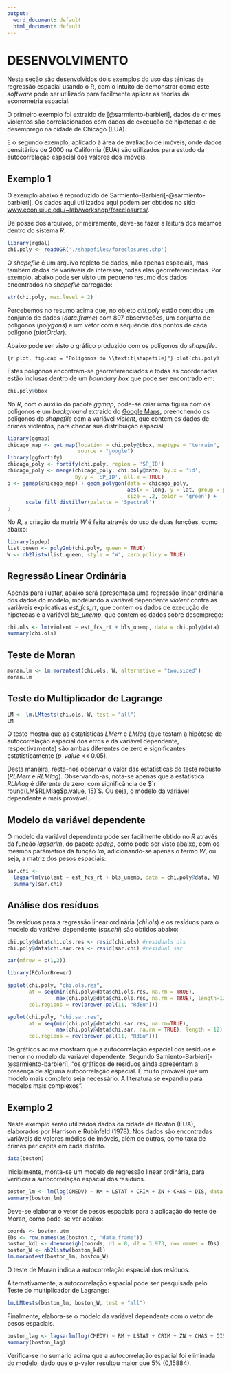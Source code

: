```yaml
---
output:
  word_document: default
  html_document: default
---
```

# DESENVOLVIMENTO

Nesta seção são desenvolvidos dois exemplos do uso das ténicas de regressão espacial usando o R, com o intuito de demonstrar como este *software* pode ser utilizado para facilmente aplicar as teorias da econometria espacial.

O primeiro exemplo foi extraído de [@sarmiento-barbieri], dados de crimes violentos são correlacionados com dados de execução de hipotecas e de desemprego na cidade de Chicago (EUA).

E o segundo exemplo, aplicado à área de avaliação de imóveis, onde dados censitários de 2000 na Califórnia (EUA) são utilizados para estudo da autocorrelação espacial dos valores dos imóveis.

## Exemplo 1

O exemplo abaixo é reproduzido de Sarmiento-Barbieri[-@sarmiento-barbieri]. Os dados aqui utilizados aqui podem ser obtidos no sítio [www.econ.uiuc.edu/~lab/workshop/foreclosures/](http://www.econ.uiuc.edu/~lab/workshop/foreclosures/).

De posse dos arquivos, primeiramente, deve-se fazer a leitura dos mesmos dentro do sistema *R*.

```r
library(rgdal)
chi.poly <- readOGR('./shapefiles/foreclosures.shp')
```

O *shapefile* é um arquivo repleto de dados, não apenas espaciais, mas também dados de variáveis de interesse, todas elas georreferenciadas. Por exemplo, abaixo pode ser visto um pequeno resumo dos dados encontrados no *shapefile* carregado:

```r
str(chi.poly, max.level = 2)
```

Percebemos no resumo acima que, no objeto *chi.poly* estão contidos um conjunto de dados (*data.frame*) com 897 observações, um conjunto de polígonos (*polygons*) e um vetor com a sequência dos pontos de cada polígono (*plotOrder*).

Abaixo pode ser visto o gráfico produzido com os polígonos do *shapefile*.

```{r plot, fig.cap = "Polígonos do \\textit{shapefile}"}
plot(chi.poly)
```

Estes polígonos encontram-se georreferenciados e todas as coordenadas estão inclusas dentro de um *boundary box* que pode ser encontrado em:

```r
chi.poly@bbox
```

No *R*, com o auxílio do pacote *ggmap*, pode-se criar uma figura com os polígonos e um *background* extraído do [Google Maps](https://www.google.com.br/maps), preenchendo os polígonos do *shapefile* com a variável *violent*, que contem os dados de crimes violentos, para checar sua distribuição espacial:

```r
library(ggmap)
chicago_map <- get_map(location = chi.poly@bbox, maptype = "terrain",
                       source = "google")
library(ggfortify)
chicago_poly <- fortify(chi.poly, region = 'SP_ID')
chicago_poly <- merge(chicago_poly, chi.poly@data, by.x = 'id',
                      by.y = 'SP_ID', all.x = TRUE)
p <- ggmap(chicago_map) + geom_polygon(data = chicago_poly,
                                       aes(x = long, y = lat, group = group, fill = violent),
                                       size = .2, color = 'green') + 
      scale_fill_distiller(palette = 'Spectral')
p
```

No *R*, a criação da matriz $W$ é feita através do uso de duas funções, como abaixo:

```r
library(spdep)
list.queen <- poly2nb(chi.poly, queen = TRUE)
W <- nb2listw(list.queen, style = "W", zero.policy = TRUE)
```

## Regressão Linear Ordinária

Apenas para ilustar, abaixo será apresentada uma regressão linear ordinária dos dados do modelo, modelando a variável dependente *violent* contra as variáveis explicativas *est_fcs_rt*, que contem os dados de execução de hipotecas e a variável *bls_unemp*, que contem os dados sobre desemprego:

```r
chi.ols <- lm(violent ~ est_fcs_rt + bls_unemp, data = chi.poly@data)
summary(chi.ols)
```

## Teste de Moran

```r
moran.lm <- lm.morantest(chi.ols, W, alternative = "two.sided")
moran.lm
```

## Teste do Multiplicador de Lagrange

```r
LM <- lm.LMtests(chi.ols, W, test = "all")
LM
```

O teste mostra que as estatísticas *LMerr* e *LMlag* (que testam a hipótese de autocorrelação espacial dos erros e da variável dependente, respectivamente) são ambas diferentes de zero e significantes estatisticamente (*p-value* << 0.05).

Desta maneira, resta-nos observar o valor das estatísticas do teste robusto (*RLMerr* e *RLMlag*). Observando-as, nota-se apenas que a estatística *RLMlag* é diferente de zero, com significância de $`r round(LM$RLMlag$p.value, 15)`$. Ou seja, o modelo da variável dependente é mais provável.

## Modelo da variável dependente

O modelo da variável dependente pode ser facilmente obtido no *R* através da função *lagsarlm*, do pacote *spdep*, como pode ser visto abaixo, com os mesmos parâmetros da função *lm*, adicionando-se apenas o termo *W*, ou seja, a matriz dos pesos espaciais:

```r
sar.chi <-
  lagsarlm(violent ~ est_fcs_rt + bls_unemp, data = chi.poly@data, W)
  summary(sar.chi)
```

## Análise dos resíduos

Os resíduos para a regressão linear ordinária (*chi.ols*) e os resíduos para o modelo da variável dependente (*sar.chi*) são obtidos abaixo:

```r
chi.poly@data$chi.ols.res <- resid(chi.ols) #residuals ols
chi.poly@data$chi.sar.res <- resid(sar.chi) #residual sar
```

```r
par(mfrow = c(1,2))

library(RColorBrewer)

spplot(chi.poly, "chi.ols.res",
       at = seq(min(chi.poly@data$chi.ols.res, na.rm = TRUE),
                max(chi.poly@data$chi.ols.res, na.rm = TRUE), length=12),
       col.regions = rev(brewer.pal(11, "RdBu")))

spplot(chi.poly, "chi.sar.res",
       at = seq(min(chi.poly@data$chi.sar.res, na.rm=TRUE), 
                max(chi.poly@data$chi.sar, na.rm = TRUE), length = 12),
       col.regions = rev(brewer.pal(11, "RdBu")))

```

Os gráficos acima mostram que a autocorrelação espacial dos resíduos é menor no modelo da variável dependente. Segundo Samiento-Barbieri[-@sarmiento-barbieri], "os gráficos de resíduos ainda apresentam a presença de alguma autocorrelação espacial. É muito provável que um modelo mais completo seja necessário. A literatura se expandiu para modelos mais complexos". 

## Exemplo 2

Neste exemplo serão utilizados dados da cidade de Boston (EUA), elaborados por Harrison e Rubinfeld (1978). Nos dados são encontradas variáveis de valores médios de imóveis, além de outras, como taxa de crimes per capita em cada distrito.

```r
data(boston)
```

Inicialmente, monta-se um modelo de regressão linear ordinária, para verificar a autocorrelação espacial dos resíduos.

```r
boston_lm <- lm(log(CMEDV) ~ RM + LSTAT + CRIM + ZN + CHAS + DIS, data = boston.c)
summary(boston_lm)
```

Deve-se elaborar o vetor de pesos espaciais para a aplicação do teste de Moran, como pode-se ver abaixo:

```r
coords <- boston.utm
IDs <- row.names(as(boston.c, "data.frame"))
boston_kdl <- dnearneigh(coords, d1 = 0, d2 = 3.973, row.names = IDs)
boston_W <- nb2listw(boston_kdl)
lm.morantest(boston_lm, boston_W)
```

O teste de Moran indica a autocorrelação espacial dos resíduos.

Alternativamente, a autocorrelação espacial pode ser pesquisada pelo Teste do multiplicador de Lagrange:

```r
lm.LMtests(boston_lm, boston_W, test = "all")
```

Finalmente, elabora-se o modelo da variável dependente com o vetor de pesos espaciais.

```r
boston_lag <- lagsarlm(log(CMEDV) ~ RM + LSTAT + CRIM + ZN + CHAS + DIS, data = boston.c, boston_W)
summary(boston_lag)
```

Verifica-se no sumário acima que a autocorrelação espacial foi eliminada do modelo, dado que o p-valor resultou maior que 5% (0,15884).